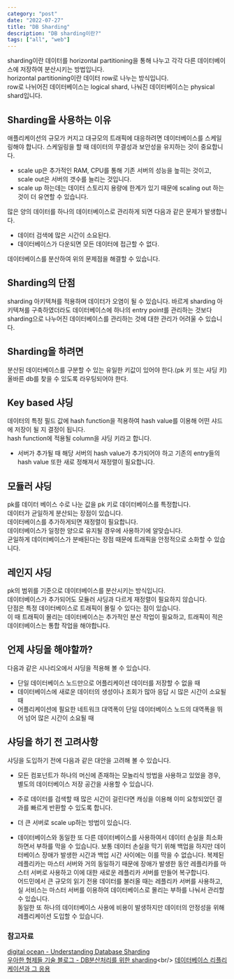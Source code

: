```yaml
---
category: "post"
date: "2022-07-27"
title: "DB Sharding"
description: "DB sharding이란?"
tags: ["all", "web"]
---
```


sharding이란 데이터를 horizontal partitioning을 통해 나누고 각각 다른 데이터베이스에 저장하여 분산시키는 방법입니다.<br/>
horizontal partitioning이란 데이터 row로 나누는 방식입니다.<br/>
row로 나뉘어진 데이터베이스는 logical shard, 나눠진 데이터베이스는 physical shard입니다.<br/>

## Sharding을 사용하는 이유

애플리케이션의 규모가 커지고 대규모의 트래픽에 대응하려면 데이터베이스를 스케일링해야 합니다. 스케일링을 할 때 데이터의 무결성과 보안성을 유지하는 것이 중요합니다.

- scale up은 추가적인 RAM, CPU를 통해 기존 서버의 성능을 높히는 것이고, scale out은 서버의 갯수를 늘리는 것입니다.<br/>
- scale up 하는데는 데이터 스토리지 용량에 한계가 있기 때문에 scaling out 하는 것이 더 유연할 수 있습니다.<br/>

많은 양의 데이터를 하나의 데이터베이스로 관리하게 되면 다음과 같은 문제가 발생합니다.<br/>

- 데이터 검색에 많은 시간이 소요된다.
- 데이터베이스가 다운되면 모든 데이터에 접근할 수 없다.

데이터베이스를 분산하여 위의 문제점을 해결할 수 있습니다.<br/>

## Sharding의 단점

sharding 아키텍쳐를 적용하며 데이터가 오염이 될 수 있습니다. 바르게 sharding 아키텍쳐를 구축하였더라도 데이터베이스에 하나의 entry point를 관리하는 것보다 sharding으로 나누어진 데이터베이스를 관리하는 것에 대한 관리가 어려울 수 있습니다.<br/>

## Sharding을 하려면

분산된 데이터베이스를 구분할 수 있는 유일한 키값이 있어야 한다.(pk 키 또는 샤딩 키)<br/>
올바른 db를 찾을 수 있도록 라우팅되어야 한다.<br/>

## Key based 샤딩

데이터의 특정 필드 값에 hash function을 적용하여 hash value를 이용해 어떤 샤드에 저장이 될 지 결정이 됩니다.<br/>
hash function에 적용될 column을 샤딩 키라고 합니다.

- 서버가 추가될 때 해당 서버의 hash value가 추가되어야 하고 기존의 entry들의 hash value 또한 새로 정해져서 재정렬이 필요합니다.<br/>

## 모듈러 샤딩

pk를 데이터 베이스 수로 나눈 값을 pk 키로 데이터베이스를 특정합니다.<br/>
데이터가 균일하게 분산되는 장점이 있습니다.<br/>
데이터베이스를 추가하게되면 재정렬이 필요합니다.<br/>
데이터베이스가 일정한 양으로 유지될 경우에 사용하기에 알맞습니다.<br/>
균일하게 데이터베이스가 분배된다는 장점 때문에 트래픽을 안정적으로 소화할 수 있습니다.<br/>

## 레인지 샤딩

pk의 범위를 기준으로 데이터베이스를 분산시키는 방식입니다.<br/>
데이터베이스가 추가되어도 모듈러 샤딩과 다르게 재정렬이 필요하지 않습니다.<br/>
단점은 특정 데이터베이스로 트래픽이 몰릴 수 있다는 점이 있습니다.<br/>
이 때 트래픽이 몰리는 데이터베이스는 추가적인 분산 작업이 필요하고, 트래픽이 적은 데이터베이스는 통합 작업을 해야합니다.<br/>

## 언제 샤딩을 해야할까?

다음과 같은 시나리오에서 샤딩을 적용해 볼 수 있습니다.<br/>

- 단일 데이터베이스 노드만으로 어플리케이션 데이터를 저장할 수 없을 때
- 데이터베이스에 새로운 데이터의 생성이나 조회가 많아 응답 시 많은 시간이 소요될 때
- 어플리케이션에 필요한 네트워크 대역폭이 단일 데이터베이스 노드의 대역폭을 뛰어 넘어 많은 시간이 소요될 때

## 샤딩을 하기 전 고려사항

샤딩을 도입하기 전에 다음과 같은 대안을 고려해 볼 수 있습니다.<br/>

- 모든 컴포넌트가 하나의 머신에 존재하는 모놀리식 방법을 사용하고 있었을 경우, 별도의 데이터베이스 저장 공간을 사용할 수 있습니다.<br/>
- 주로 데이터를 검색할 때 많은 시간이 걸린다면 캐싱을 이용해 이미 요청되었던 결과를 빠르게 반환할 수 있도록 합니다.<br/>

- 더 큰 서버로 scale up하는 방법이 있습니다.<br/>

- 데이터베이스와 동일한 또 다른 데이터베이스를 사용하여서 데이터 손실을 최소화 하면서 부하를 막을 수 있습니다. 보통 데이터 손실을 막기 위해 백업을 하지만 데이터베이스 장애가 발생한 시간과 백업 시간 사이에는 이를 막을 수 없습니다. 복제된 레플리카는 마스터 서버와 거의 동일하기 때문에 장애가 발생한 동안 레플리카를 마스터 서버로 사용하고 이에 대한 새로운 레플리카 서버를 만들어 복구합니다.<br/>
  어드민에서 큰 규모의 읽기 전용 데이터를 불러올 때는 레플리카 서버를 사용하고, 실 서비스는 마스터 서버를 이용하여 데이터베이스로 몰리는 부하를 나눠서 관리할 수 있습니다.<br/>
  동일한 또 하나의 데이터베이스 사용에 비용이 발생하지만 데이터의 안정성을 위해 레플리케이션 도입할 수 있습니다.<br/>

### 참고자료

[digital ocean - Understanding Database Sharding](https://www.digitalocean.com/community/tutorials/understanding-database-sharding)<br/>
[우아한 형제들 기술 블로그 - DB분산처리를 위한 sharding]("https://techblog.woowahan.com/2687/")<br/>
[데이터베이스 리플리케이션과 그 응용](https://www.coovil.net/db-replication/)<br/>
